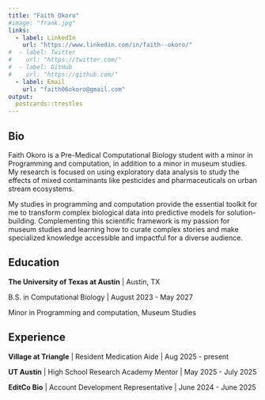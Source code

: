 ```yaml
---
title: "Faith Okoro"
#image: "frank.jpg"
links:
  - label: LinkedIn
    url: "https://www.linkedin.com/in/faith--okoro/"
#  - label: Twitter
#    url: "https://twitter.com/"
#  - label: GitHub
#    url: "https://github.com/"
  - label: Email
    url: "faith06okoro@gmail.com"
output:
  postcards::trestles
---
```

 
## Bio

Faith Okoro is a Pre-Medical Computational Biology student with a minor in Programming and
computation, in addition to a minor in museum studies. My research is focused on using exploratory data analysis to study the effects of mixed contaminants like pesticides and pharmaceuticals on urban stream ecosystems. 

My studies in programming and computation provide the essential toolkit for me to transform complex biological data into predictive models for solution-building.
Complementing this scientific framework is my passion for museum studies and learning how to curate complex stories and make specialized knowledge accessible and impactful for a diverse audience.

## Education

**The University of Texas at Austin** | Austin, TX

B.S. in Computational Biology | August 2023 - May 2027

Minor in Programming and computation, Museum Studies

## Experience

**Village at Triangle** | Resident Medication Aide | Aug 2025 - present

**UT Austin** | High School Research Academy Mentor | May 2025 - July 2025

**EditCo Bio** | Account Development Representative | June 2024 - June 2025